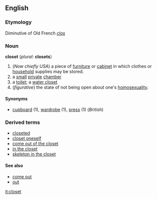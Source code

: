 ==English==
===Etymology===
Diminutive of Old French ''[[clos]]''
===Noun===
'''closet''' (''plural:'' '''closets''')

# (''Now chiefly USA'') a piece of [[furniture]] or [[cabinet]] in which clothes or [[household]] supplies may be stored.
# a [[small]] [[private]] [[chamber]]
# a [[toilet]]; a [[water closet]]
#(''figurative'') the state of not being open about one's [[homosexuality]].

====Synonyms====
*[[cupboard]] (1), [[wardrobe]] (1), [[press]] (1) (''British'')

===Derived terms===
*[[closeted]]
*[[closet oneself]]
*[[come out of the closet]]
*[[in the closet]]
*[[skeleton in the closet]]

====See also====
*[[come out]]
*[[out]]

[[it:closet]]